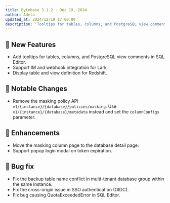 ```yaml
---
title: Bytebase 3.1.2 - Dec 19, 2024
author: Adela
updated_at: 2024/12/19 17:00:00
description: 'Tooltips for tables, columns, and PostgreSQL view comments in SQL Editor'
---
```



## 🚀 New Features

- Add tooltips for tables, columns, and PostgreSQL view comments in SQL Editor.
- Support IM and webhook integration for Lark.
- Display table and view definition for Redshift.

## 🔔 Notable Changes

- Remove the masking policy API `v1/{instance}/{database}/policies/masking`. Use `v1/{instance}/{database}/metadata` instead and set the `columnConfigs` parameter.

## 🎄 Enhancements

- Move the masking column page to the database detail page.
- Support popup login modal on token expiration.

## 🐞 Bug fix

- Fix the backup table name conflict in multi-tenant database group within the same instance.
- Fix the cross-origin issue in SSO authentication (OIDC).
- Fix bug causing QuotaExceededError in SQL Editor.

<InstallUpgrade />
